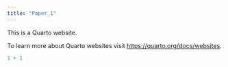 ```yaml
---
title: "Paper_1"
---
```


This is a Quarto website.

To learn more about Quarto websites visit <https://quarto.org/docs/websites>.

```r
1 + 1
```
